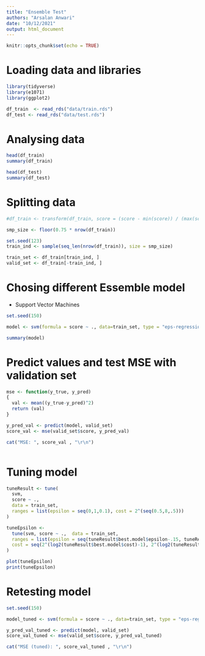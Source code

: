 ```yaml
---
title: "Ensemble Test"
authors: "Arsalan Anwari"
date: "10/12/2021"
output: html_document
---
```


```r
knitr::opts_chunk$set(echo = TRUE)
```

# Loading data and libraries

```r
library(tidyverse)
library(e1071)
library(ggplot2)

df_train  <- read_rds("data/train.rds")
df_test <- read_rds("data/test.rds")
```


# Analysing data

```r

head(df_train)
summary(df_train)

head(df_test)
summary(df_test)
```

# Splitting data

```r

#df_train <- transform(df_train, score = (score - min(score)) / (max(score) - min(score)))

smp_size <- floor(0.75 * nrow(df_train))

set.seed(123)
train_ind <- sample(seq_len(nrow(df_train)), size = smp_size)

train_set <- df_train[train_ind, ]
valid_set <- df_train[-train_ind, ]

```

# Chosing different Essemble model

- Support Vector Machines

```r

set.seed(150)

model <- svm(formula = score ~ ., data=train_set, type = "eps-regression")

summary(model)

```

# Predict values and test MSE with validation set
```r

mse <- function(y_true, y_pred)
{
  val <- mean((y_true-y_pred)^2)
  return (val)
}

y_pred_val <- predict(model, valid_set)
score_val <- mse(valid_set$score, y_pred_val)

cat("MSE: ", score_val , "\r\n")



```

# Tuning model

```r

tuneResult <- tune(
  svm, 
  score ~ .,
  data = train_set,
  ranges = list(epsilon = seq(0,1,0.1), cost = 2^(seq(0.5,8,.5)))
)

tuneEpsilon <- 
  tune(svm, score ~ .,  data = train_set,
  ranges = list(epsilon = seq(tuneResult$best.model$epsilon-.15, tuneResult$best.model$epsilon+.15, 0.01), 
  cost = seq(2^(log2(tuneResult$best.model$cost)-1), 2^(log2(tuneResult$best.model$cost)+1), length=6))
)

plot(tuneEpsilon)
print(tuneEpsilon)
```


# Retesting model

```r

set.seed(150)

model_tuned <- svm(formula = score ~ ., data=train_set, type = "eps-regression", epsilon=0.3, cost=0.7071068)

y_pred_val_tuned <- predict(model, valid_set)
score_val_tuned <- mse(valid_set$score, y_pred_val_tuned)

cat("MSE (tuned): ", score_val_tuned , "\r\n")

```


































